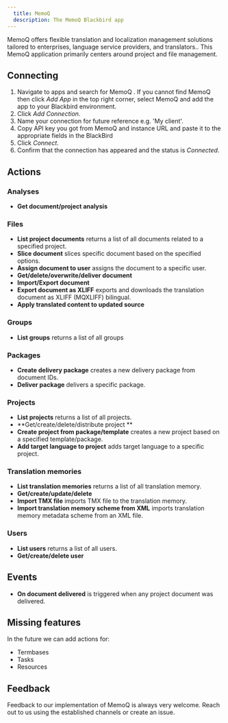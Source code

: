 ```yaml
---
  title: MemoQ
  description: The MemoQ Blackbird app
---
```


<LinkCard title="View on Github" target="_blank" href="https://github.com/bb-io/MemoQ" icon="github" />


MemoQ offers flexible translation and localization management solutions tailored to enterprises, language service providers, and translators.. This MemoQ application primarily centers around project and file management.

## Connecting

1.  Navigate to apps and search for MemoQ . If you cannot find MemoQ then click _Add App_ in the top right corner, select MemoQ and add the app to your Blackbird environment.
2.  Click _Add Connection_.
3.  Name your connection for future reference e.g. 'My client'.
4.  Copy API key you got from MemoQ and instance URL and paste it to the appropriate fields in the BlackBird
5.  Click _Connect_.
6.  Confirm that the connection has appeared and the status is _Connected_.

## Actions

### Analyses

-   **Get document/project analysis**

### Files

-   **List project documents** returns a list of all documents related to a specified project.
-   **Slice document** slices specific document based on the specified options.
-    **Assign document to user** assigns the document to a specific user.
-   **Get/delete/overwrite/deliver document**
-   **Import/Export document**
-   **Export document as XLIFF** exports and downloads the translation document as XLIFF (MQXLIFF) bilingual.
-   **Apply translated content to updated source**

### Groups

- **List groups** returns a list of all groups

### Packages

-  **Create delivery package** creates a new delivery package from document IDs.
-  **Deliver package** delivers a specific package.

### Projects

- **List projects** returns a list of all projects.
- **Get/create/delete/distribute project **
- **Create project from package/template** creates a new project based on a specified template/package.
- **Add target language to project** adds target language to a specific project.

### Translation memories

-  **List translation memories** returns a list of all translation memory.
- **Get/create/update/delete**
- **Import TMX file** imports TMX file to the translation memory.
- **Import translation memory scheme from XML** imports translation memory metadata scheme from an XML file.

### Users

-  **List users** returns a list of all users.
-  **Get/create/delete user**

## Events

-   **On document delivered** is triggered when any project document was delivered.

## Missing features

In the future we can add actions for:

-   Termbases
-   Tasks
-   Resources

## Feedback

Feedback to our implementation of MemoQ is always very welcome. Reach out to us using the established channels or create an issue.

